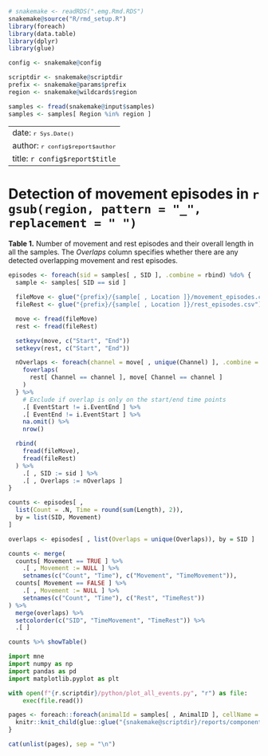 ```r
# snakemake <- readRDS(".emg.Rmd.RDS")
snakemake@source("R/rmd_setup.R")
library(foreach)
library(data.table)
library(dplyr)
library(glue)

config <- snakemake@config

scriptdir <- snakemake@scriptdir
prefix <- snakemake@params$prefix
region <- snakemake@wildcards$region

samples <- fread(snakemake@input$samples)
samples <- samples[ Region %in% region ]
```

---
date: <small>`r Sys.Date()`</small>
author: <small>`r config$report$author`</small>
title: `r config$report$title`
---

# Detection of movement episodes in `r gsub(region, pattern = "_", replacement = " ")` {.tabset .tabset-pills}

**Table 1.** Number of movement and rest episodes and their overall length in all the samples.
The _Overlaps_ column specifies whether there are any detected overlapping movement and rest episodes.

```r
episodes <- foreach(sid = samples[ , SID ], .combine = rbind) %do% {
  sample <- samples[ SID == sid ]

  fileMove <- glue("{prefix}/{sample[ , Location ]}/movement_episodes.csv")
  fileRest <- glue("{prefix}/{sample[ , Location ]}/rest_episodes.csv")

  move <- fread(fileMove)
  rest <- fread(fileRest)

  setkeyv(move, c("Start", "End"))
  setkeyv(rest, c("Start", "End"))

  nOverlaps <- foreach(channel = move[ , unique(Channel) ], .combine = rbind) %do% {
    foverlaps(
      rest[ Channel == channel ], move[ Channel == channel ]
    )
  } %>%
    # Exclude if overlap is only on the start/end time points
    .[ EventStart != i.EventEnd ] %>%
    .[ EventEnd != i.EventStart ] %>%
    na.omit() %>%
    nrow()

  rbind(
    fread(fileMove),
    fread(fileRest)
  ) %>%
    .[ , SID := sid ] %>%
    .[ , Overlaps := nOverlaps ]
}

counts <- episodes[ ,
  list(Count = .N, Time = round(sum(Length), 2)),
  by = list(SID, Movement)
]

overlaps <- episodes[ , list(Overlaps = unique(Overlaps)), by = SID ]

counts <- merge(
  counts[ Movement == TRUE ] %>%
    .[ , Movement := NULL ] %>%
    setnames(c("Count", "Time"), c("Movement", "TimeMovement")),
  counts[ Movement == FALSE ] %>%
    .[ , Movement := NULL ] %>%
    setnames(c("Count", "Time"), c("Rest", "TimeRest"))
) %>%
  merge(overlaps) %>%
  setcolorder(c("SID", "TimeMovement", "TimeRest")) %>%
  .[ ]

counts %>% showTable()
```

```python
import mne
import numpy as np
import pandas as pd
import matplotlib.pyplot as plt

with open(f"{r.scriptdir}/python/plot_all_events.py", "r") as file:
    exec(file.read())
```

```r
pages <- foreach::foreach(animalId = samples[ , AnimalID ], cellName = samples[ , CellName ]) %do% {
  knitr::knit_child(glue::glue("{snakemake@scriptdir}/reports/components/emg.Rmd"), quiet = TRUE, envir = environment())
}
```
```r
cat(unlist(pages), sep = "\n")
```
